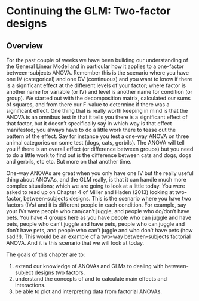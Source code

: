 # Continuing the GLM: Two-factor designs

## Overview

For the past couple of weeks we have been building our understanding of the General Linear Model and in particular how it applies to a one-factor between-subjects ANOVA.  Remember this is the scenario where you have one IV (categorical) and one DV (continuous) and you want to know if there is a significant effect at the different levels of your factor; where factor is another name for variable (or IV) and level is another name for condition (or group). We started out with the decomposition matrix, calculated our sums of squares, and from there our F-value to determine if there was a significant effect.  One thing that is really worth keeping in mind is that the ANOVA is an omnibus test in that it tells you there is a significant effect of that factor, but it doesn't specifically say in which way is that effect manifested; you always have to do a little work there to tease out the pattern of the effect.  Say for instance you test a one-way ANOVA on three animal categories on some test (dogs, cats, gerbils). The ANOVA will tell you if there is an overall effect (or difference between groups) but you need to do a little work to find out is the difference between cats and dogs, dogs and gerbils, etc etc.  But more on that another time.

One-way ANOVAs are great when you only have one IV but the really useful thing about ANOVAs, and the GLM really, is that it can handle much more complex situations; which we are going to look at a little today.  You were asked to read up on Chapter 4 of Miller and Haden (2013) looking at two-factor, between-subjects designs. This is the scenario where you have two factors (IVs) and it is different people in each condition. For example, say your IVs were people who can/can't juggle, and people who do/don't have pets.  You have 4 groups here as you have people who can juggle and have pets, people who can't juggle and have pets, people who can juggle and don't have pets, and people who can't juggle and who don't have pets (how sad!!!). This would be an example of a two-way between-subjects factorial ANOVA.  And it is this scenario that we will look at today.

The goals of this chapter are to:

1. extend our knowledge of ANOVAs and GLMs to dealing with between-subject designs two factors.
2. understand the concepts of and to calculate main effects and interactions.
3. be able to plot and interpreting data from factorial ANOVAs.